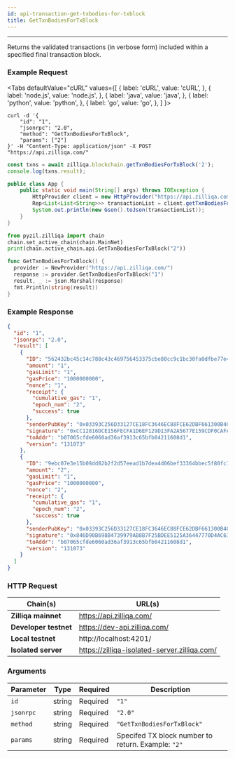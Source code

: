 ```yaml
---
id: api-transaction-get-txbodies-for-txblock
title: GetTxnBodiesForTxBlock
---
```


---

Returns the validated transactions (in verbose form) included within a specified final transaction block.

### Example Request


<Tabs
  defaultValue="cURL"
  values={[
    { label: 'cURL', value: 'cURL', },
    { label: 'node.js', value: 'node.js', },
    { label: 'java', value: 'java', },
    { label: 'python', value: 'python', },
    { label: 'go', value: 'go', },
  ]
}>

<TabItem value="cURL">

```shell
curl -d '{
    "id": "1",
    "jsonrpc": "2.0",
    "method": "GetTxnBodiesForTxBlock",
    "params": ["2"]
}' -H "Content-Type: application/json" -X POST "https://api.zilliqa.com/"
```

</TabItem>
<TabItem value="node.js">

```js
const txns = await zilliqa.blockchain.getTxnBodiesForTxBlock('2');
console.log(txns.result);
```

</TabItem>
<TabItem value="java">

```java
public class App {
    public static void main(String[] args) throws IOException {
        HttpProvider client = new HttpProvider("https://api.zilliqa.com");
        Rep<List<List<String>>> transactionList = client.getTxnBodiesForTxBlock("2");
        System.out.println(new Gson().toJson(transactionList));
    }
}
```

</TabItem>

<TabItem value="python">

```python
from pyzil.zilliqa import chain
chain.set_active_chain(chain.MainNet)
print(chain.active_chain.api.GetTxnBodiesForTxBlock("2"))
```

</TabItem>

<TabItem value="go">

```go
func GetTxnBodiesForTxBlock() {
  provider := NewProvider("https://api.zilliqa.com/")
  response := provider.GetTxnBodiesForTxBlock("1")
  result, _ := json.Marshal(response)
  fmt.Println(string(result))
}
```

</TabItem>
</Tabs>

### Example Response

```json
{
  "id": "1",
  "jsonrpc": "2.0",
  "result": [
    {
      "ID": "562432bc45c14c788c43c469756453375cbe80cc9c1bc30fa0dfbe77e4220221",
      "amount": "1",
      "gasLimit": "1",
      "gasPrice": "1000000000",
      "nonce": "1",
      "receipt": {
        "cumulative_gas": "1",
        "epoch_num": "2",
        "success": true
      },
      "senderPubKey": "0x03393C256D33127CE18FC3646EC88FCE62DBF661300B4017E2FE57E8023B55BCFE",
      "signature": "0xCC12816DCE156FECFA1D6EF129D13FA2A5677E159CDF0CAFADF2CD33FBA0D239EE1284D4083BFBA4B895B97419FE78AB249C99AA7A7B7F314F17D353F44E784D",
      "toAddr": "b07065cfde6060ad36af3913c65bfb04211608d1",
      "version": "131073"
    },
    {
      "ID": "9ebc07e3e15b08dd82b2f2d57eead1b7dea4d06bef33364bbec5f80fc1d1d130",
      "amount": "2",
      "gasLimit": "1",
      "gasPrice": "1000000000",
      "nonce": "2",
      "receipt": {
        "cumulative_gas": "1",
        "epoch_num": "2",
        "success": true
      },
      "senderPubKey": "0x03393C256D33127CE18FC3646EC88FCE62DBF661300B4017E2FE57E8023B55BCFE",
      "signature": "0x846D90B698B4739979AB8B7F25BDEE5125A36447770D4AC6386606ACD25704747B38DEDE85F0AD26A663F0863199CA336109EB080A6354BB7CC3683C8FC47796",
      "toAddr": "b07065cfde6060ad36af3913c65bfb04211608d1",
      "version": "131073"
    }
  ]
}
```

### HTTP Request

| Chain(s)              | URL(s)                                       |
| --------------------- | -------------------------------------------- |
| **Zilliqa mainnet**   | https://api.zilliqa.com/                     |
| **Developer testnet** | https://dev-api.zilliqa.com/                 |
| **Local testnet**     | http://localhost:4201/                       |
| **Isolated server**   | https://zilliqa-isolated-server.zilliqa.com/ |

### Arguments

| Parameter | Type   | Required | Description                                        |
| --------- | ------ | -------- | -------------------------------------------------- |
| `id`      | string | Required | `"1"`                                              |
| `jsonrpc` | string | Required | `"2.0"`                                            |
| `method`  | string | Required | `"GetTxnBodiesForTxBlock"`                         |
| `params`  | string | Required | Specifed TX block number to return. Example: `"2"` |
